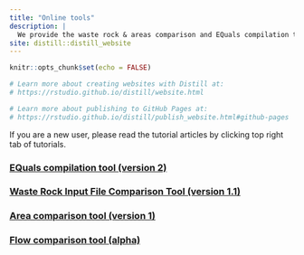 ```yaml
---
title: "Online tools"
description: |
  We provide the waste rock & areas comparison and EQuals compilation tools. Now, the website is still in buidling. More data tools (e.g., flows comparison, Python GUI control for GoldSim) and related tutorials are coming!
site: distill::distill_website
---
```


```r
knitr::opts_chunk$set(echo = FALSE)

# Learn more about creating websites with Distill at:
# https://rstudio.github.io/distill/website.html

# Learn more about publishing to GitHub Pages at:
# https://rstudio.github.io/distill/publish_website.html#github-pages

```

If you are a new user, please read the tutorial articles by clicking top right tab of tutorials.

### [EQuals compilation tool (version 2)](https://boff-5045.shinyapps.io/EQuls_tool_version2/)

### [Waste Rock Input File Comparison Tool (version 1.1)](https://boff-5045.shinyapps.io/WR_percentage/)

### [Area comparison tool (version 1)](https://boff-5045.shinyapps.io/Area_checking/)

### [Flow comparison tool (alpha)](https://boff-5045.shinyapps.io/Flow_checking/)

